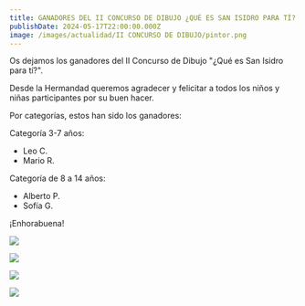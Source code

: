 ```yaml
---
title: GANADORES DEL II CONCURSO DE DIBUJO ¿QUÉ ES SAN ISIDRO PARA TÍ?
publishDate: 2024-05-17T22:00:00.000Z
image: /images/actualidad/II CONCURSO DE DIBUJO/pintor.png
---
```


Os dejamos los ganadores del II Concurso de Dibujo "¿Qué es San Isidro para tí?".

Desde la Hermandad queremos agradecer y felicitar a todos los niños y niñas participantes por su buen hacer.

Por categorías, estos han sido los ganadores:

Categoría 3-7 años:

* Leo C.
* Mario R.

Categoría de 8 a 14 años:

* Alberto P.
* Sofía G.

¡Enhorabuena!

![](</images/actualidad/II CONCURSO DE DIBUJO/Captura de pantalla 2024-05-16 172704.webp>)

![](</images/actualidad/II CONCURSO DE DIBUJO/Captura de pantalla 2024-05-16 172719.webp>)

![](</images/actualidad/II CONCURSO DE DIBUJO/Captura de pantalla 2024-05-16 172738.webp>)

![](</images/actualidad/II CONCURSO DE DIBUJO/Captura de pantalla 2024-05-16 172806.webp>)
